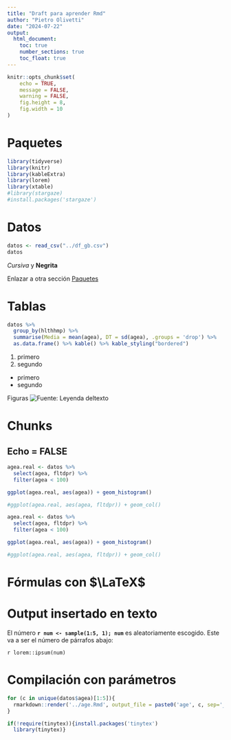 ```yaml
---
title: "Draft para aprender Rmd"
author: "Pietro Olivetti"
date: "2024-07-22"
output: 
  html_document:
    toc: true
    number_sections: true
    toc_float: true
---
```


```r
knitr::opts_chunk$set(
	echo = TRUE,
	message = FALSE,
	warning = FALSE, 
	fig.height = 8, 
	fig.width = 10
)
```

# Paquetes

```r
library(tidyverse)
library(knitr)
library(kableExtra)
library(lorem)
library(xtable)
#library(stargaze)
#install.packages('stargaze')

```

# Datos

```r
datos <- read_csv("../df_gb.csv")
datos
```

*Cursiva* y **Negrita**

Enlazar a otra sección [Paquetes]

# Tablas

```r
datos %>%
  group_by(hlthhmp) %>%
  summarise(Media = mean(agea), DT = sd(agea), .groups = 'drop') %>%
  as.data.frame() %>% kable() %>% kable_styling("bordered")
```

1.  primero
2.  segundo

-   primero
-   segundo

Figuras ![Fuente: Leyenda deltexto](https://northwesttribalart.com/wp-content/uploads/2023/06/salmon-upstream-by-yukie-adams-10.jpg)


# Chunks

## Echo = FALSE
```r
agea.real <- datos %>% 
  select(agea, fltdpr) %>%
  filter(agea < 100)

ggplot(agea.real, aes(agea)) + geom_histogram()

#ggplot(agea.real, aes(agea, fltdpr)) + geom_col()
```

```r
agea.real <- datos %>% 
  select(agea, fltdpr) %>%
  filter(agea < 100)

ggplot(agea.real, aes(agea)) + geom_histogram()

#ggplot(agea.real, aes(agea, fltdpr)) + geom_col()
```


# Fórmulas con $\LaTeX$


# Output insertado en texto

El número **`r num <- sample(1:5, 1); num`** es aleatoriamente escogido. Este va a ser el número de párrafos abajo:

`r lorem::ipsum(num)`



# Compilación con parámetros
```r
for (c in unique(datos$agea)[1:5]){
  rmarkdown::render('../age.Rmd', output_file = paste0('age', c, sep='_'), params = list(c_count = c))
}

```

```r
if(!require(tinytex)){install.packages('tinytex')
  library(tinytex)}
```



